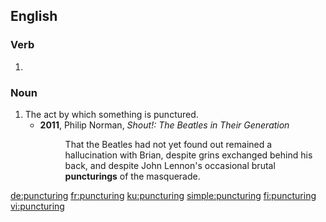 ==English==

===Verb===
{{head|en|present participle}}

# {{present participle of|puncture|lang=en|nocat=1}}

===Noun===
{{en-noun}}

# The act by which something is punctured.
#* '''2011''', Philip Norman, ''Shout!: The Beatles in Their Generation''
#*: That the Beatles had not yet found out remained a hallucination with Brian, despite grins exchanged behind his back, and despite John Lennon's occasional brutal '''puncturings''' of the masquerade.

[[de:puncturing]]
[[fr:puncturing]]
[[ku:puncturing]]
[[simple:puncturing]]
[[fi:puncturing]]
[[vi:puncturing]]